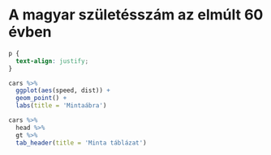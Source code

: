 # A magyar születésszám az elmúlt 60 évben {#Chapter-2}

```css
p {
  text-align: justify;
}
```

```r
cars %>% 
  ggplot(aes(speed, dist)) +
  geom_point() +
  labs(title = 'Mintaábra')
```

```r
cars %>% 
  head %>% 
  gt %>% 
  tab_header(title = 'Minta táblázat')
```

